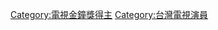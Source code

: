 {{Catmore|金鐘獎迷你劇集／電視電影新進演員獎得獎列表}}

[[Category:電視金鐘獎得主|Category:電視金鐘獎得主]]
[[Category:台灣電視演員|Category:台灣電視演員]]